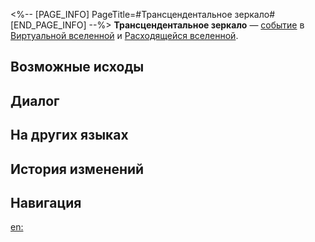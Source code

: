 <%-- [PAGE_INFO]
PageTitle=#Трансцендентальное зеркало#
[END_PAGE_INFO] --%>
{{Дополнить}}
{{ВВ Событие Инфобокс
|id                 = 19501-12
|Название           = 
|Изображение        = Событие ВВ По умолчанию.png
|Испытание_в_вв     = Неизвестно
|Испытание_в_рое    = Неизвестно
|Испытание_в_зиш    = Неизвестно
|Испытание_в_рв     = Неизвестно
|Испытание_в_облнеп = Неизвестно
|Требования         = 
|Пред               = 
|След               = 
|Упоминания         = 
|Порядок            = 053
|Порядок_рв         = 078
}}
'''Трансцендентальное зеркало''' — [[Расходящаяся вселенная/События|событие]] в [[Виртуальная вселенная|Виртуальной вселенной]] и [[Расходящаяся вселенная|Расходящейся вселенной]].

==Возможные исходы==
{{Возможные исходы
|Выбор_1 = Уйти
|Результат_1 = Все три свечи уже зажжены.
}}

==Диалог==
{{Диалог Начало}}
:{{tx}}
{{Диалог Конец}}

==На других языках==
{{На других языках
|en   = Mirror of Transcendence
|zhs  = 超验之镜
|zht  = 超驗之鏡
|ja   = {{Rubi|超越|ちょうえつ}}の{{Rubi|鏡|かがみ}}
|ko   = 초월의 거울
|es   = Espejo de la Trascendencia
|fr   = Miroir de la transcendance
|ru   = Трансцендентальное зеркало
|th   = กระจกแจ้งประจักษ์
|vi   = Gương Siêu Việt
|de   = Spiegel der Transzendenz
|id   = Cermin Transenden
|pt   = Espelho da Transcendência
}}

==История изменений==
{{История изменений|null}}

==Навигация==
{{События ВВ Навбокс}}

[[en:]]